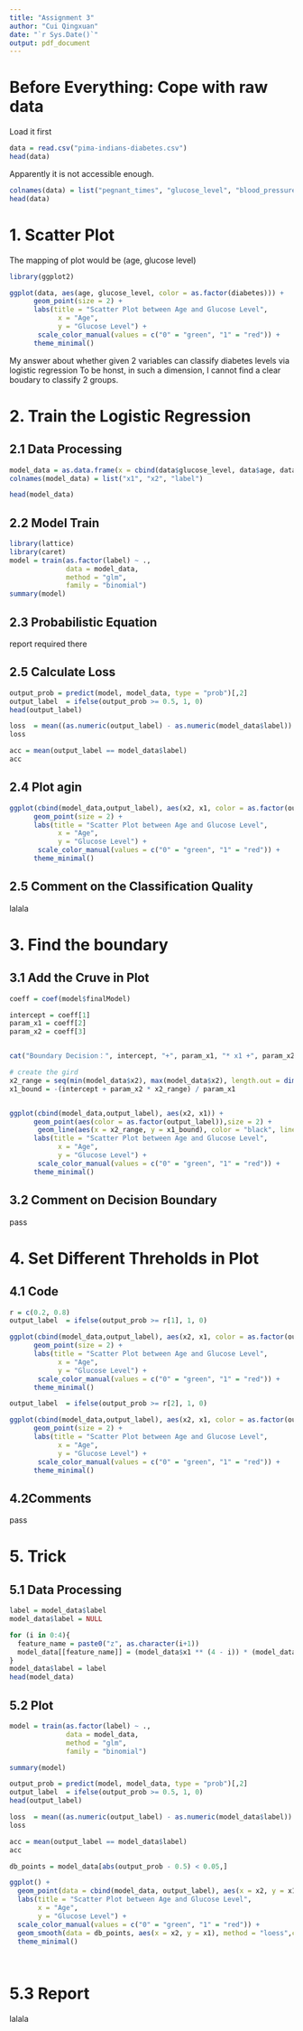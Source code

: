 ```yaml
---
title: "Assignment 3"
author: "Cui Qingxuan"
date: "`r Sys.Date()`"
output: pdf_document
---
```


# Before Everything: Cope with raw data

Load it first

```r
data = read.csv("pima-indians-diabetes.csv")
head(data)
```

Apparently it is not accessible enough.

```r
colnames(data) = list("pegnant_times", "glucose_level", "blood_pressure", "skin_thickness", "serum_insulin", "boby_mass", "diabetes_pedigree_func", "age", "diabetes")
head(data)
```

# 1. Scatter Plot

The mapping of plot would be (age, glucose level)

```r
library(ggplot2)

ggplot(data, aes(age, glucose_level, color = as.factor(diabetes))) + 
      geom_point(size = 2) +
      labs(title = "Scatter Plot between Age and Glucose Level",
            x = "Age", 
            y = "Glucose Level") + 
       scale_color_manual(values = c("0" = "green", "1" = "red")) +
      theme_minimal()
```

My answer about whether given 2 variables can classify diabetes levels via logistic regression To be honst, in such a dimension, I cannot find a clear boudary to classify 2 groups.

# 2. Train the Logistic Regression

## 2.1 Data Processing

```r
model_data = as.data.frame(x = cbind(data$glucose_level, data$age, data$diabetes))
colnames(model_data) = list("x1", "x2", "label")

head(model_data)

```

## 2.2 Model Train

```r
library(lattice)
library(caret)
model = train(as.factor(label) ~ ., 
              data = model_data, 
              method = "glm", 
              family = "binomial")
summary(model)
```

## 2.3 Probabilistic Equation

report required there

## 2.5 Calculate Loss

```r
output_prob = predict(model, model_data, type = "prob")[,2]
output_label  = ifelse(output_prob >= 0.5, 1, 0)
head(output_label)

loss  = mean((as.numeric(output_label) - as.numeric(model_data$label)) ** 2)
loss

acc = mean(output_label == model_data$label)
acc
```

## 2.4 Plot agin

```r
ggplot(cbind(model_data,output_label), aes(x2, x1, color = as.factor(output_label))) + 
      geom_point(size = 2) +
      labs(title = "Scatter Plot between Age and Glucose Level",
            x = "Age", 
            y = "Glucose Level") + 
       scale_color_manual(values = c("0" = "green", "1" = "red")) +
      theme_minimal()
```

## 2.5 Comment on the Classification Quality

lalala

# 3. Find the boundary

## 3.1 Add the Cruve in Plot

```r
coeff = coef(model$finalModel)

intercept = coeff[1]
param_x1 = coeff[2]
param_x2 = coeff[3]


cat("Boundary Decision：", intercept, "+", param_x1, "* x1 +", param_x2, "* x2 = 0")
```

```r
# create the gird
x2_range = seq(min(model_data$x2), max(model_data$x2), length.out = dim(model_data))
x1_bound = -(intercept + param_x2 * x2_range) / param_x1


ggplot(cbind(model_data,output_label), aes(x2, x1)) + 
      geom_point(aes(color = as.factor(output_label)),size = 2) +
       geom_line(aes(x = x2_range, y = x1_bound), color = "black", linetype = "dashed") + 
      labs(title = "Scatter Plot between Age and Glucose Level",
            x = "Age", 
            y = "Glucose Level") + 
       scale_color_manual(values = c("0" = "green", "1" = "red")) +
      theme_minimal()
```

## 3.2 Comment on Decision Boundary

pass

# 4. Set Different Threholds in Plot
## 4.1 Code
```r
r = c(0.2, 0.8)
output_label  = ifelse(output_prob >= r[1], 1, 0)

ggplot(cbind(model_data,output_label), aes(x2, x1, color = as.factor(output_label))) + 
      geom_point(size = 2) +
      labs(title = "Scatter Plot between Age and Glucose Level",
            x = "Age", 
            y = "Glucose Level") + 
       scale_color_manual(values = c("0" = "green", "1" = "red")) +
      theme_minimal()

output_label  = ifelse(output_prob >= r[2], 1, 0)

ggplot(cbind(model_data,output_label), aes(x2, x1, color = as.factor(output_label))) + 
      geom_point(size = 2) +
      labs(title = "Scatter Plot between Age and Glucose Level",
            x = "Age", 
            y = "Glucose Level") + 
       scale_color_manual(values = c("0" = "green", "1" = "red")) +
      theme_minimal()
```

## 4.2Comments
pass

# 5. Trick

## 5.1 Data Processing

```r
label = model_data$label
model_data$label = NULL

for (i in 0:4){
  feature_name = paste0("z", as.character(i+1))
  model_data[[feature_name]] = (model_data$x1 ** (4 - i)) * (model_data$x2 ** i)
}
model_data$label = label
head(model_data)
```

## 5.2 Plot

```r
model = train(as.factor(label) ~ ., 
              data = model_data, 
              method = "glm", 
              family = "binomial")

summary(model)

output_prob = predict(model, model_data, type = "prob")[,2]
output_label  = ifelse(output_prob >= 0.5, 1, 0)
head(output_label)

loss  = mean((as.numeric(output_label) - as.numeric(model_data$label)) ** 2)
loss

acc = mean(output_label == model_data$label)
acc
```

```r
db_points = model_data[abs(output_prob - 0.5) < 0.05,]

ggplot() +
  geom_point(data = cbind(model_data, output_label), aes(x = x2, y = x1, color = as.factor(output_label))) +
  labs(title = "Scatter Plot between Age and Glucose Level",
       x = "Age", 
       y = "Glucose Level") + 
  scale_color_manual(values = c("0" = "green", "1" = "red")) +
  geom_smooth(data = db_points, aes(x = x2, y = x1), method = "loess",color = "black", linetype = "dashed") +
  theme_minimal()

               
```

# 5.3 Report
lalala